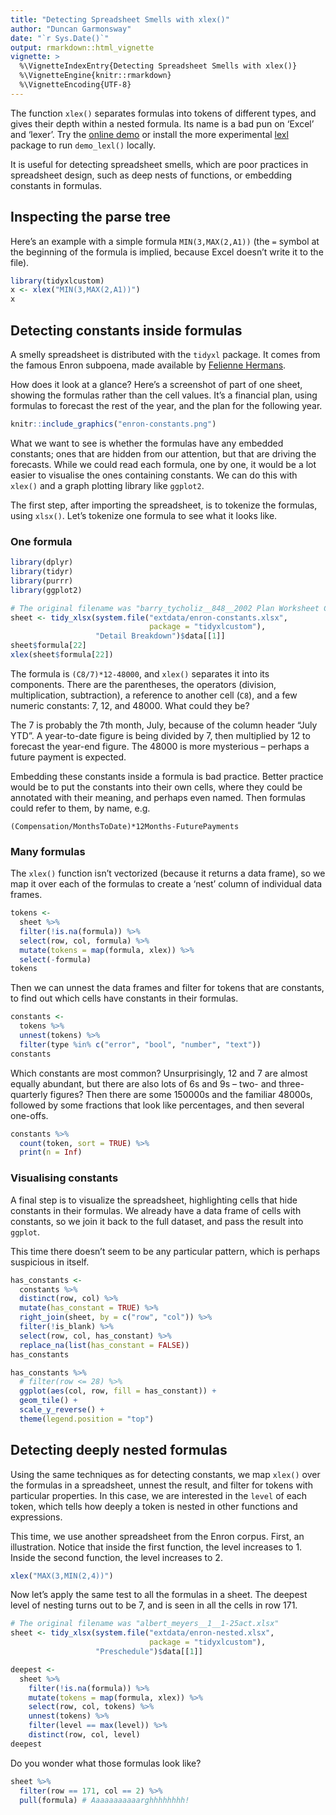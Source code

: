 ```yaml
---
title: "Detecting Spreadsheet Smells with xlex()"
author: "Duncan Garmonsway"
date: "`r Sys.Date()`"
output: rmarkdown::html_vignette
vignette: >
  %\VignetteIndexEntry{Detecting Spreadsheet Smells with xlex()}
  %\VignetteEngine{knitr::rmarkdown}
  %\VignetteEncoding{UTF-8}
---
```


The function `xlex()` separates formulas into tokens of different types, and
gives their depth within a nested formula.  Its name is a bad pun on 'Excel' and
'lexer'.  Try the [online demo](https://duncan-garmonsway.shinyapps.io/xlex/)
or install the more experimental [lexl](https://nacnudus.github.io/lexl/)
package to run `demo_lexl()` locally.

It is useful for detecting spreadsheet smells, which are poor practices in
spreadsheet design, such as deep nests of functions, or embedding
constants in formulas.

## Inspecting the parse tree

Here's an example with a simple formula `MIN(3,MAX(2,A1))` (the `=` symbol at
the beginning of the formula is implied, because Excel doesn't write it to the
file).

```r
library(tidyxlcustom)
x <- xlex("MIN(3,MAX(2,A1))")
x
```

## Detecting constants inside formulas

A smelly spreadsheet is distributed with the `tidyxl` package.  It comes from
the famous Enron subpoena, made available by [Felienne
Hermans](https://www.felienne.com/archives/3634).

How does it look at a glance?  Here's a screenshot of part of one sheet, showing
the formulas rather than the cell values.  It's a financial plan, using formulas
to forecast the rest of the year, and the plan for the following year.

```r
knitr::include_graphics("enron-constants.png")
```

What we want to see is whether the formulas have any embedded constants; ones
that are hidden from our attention, but that are driving the forecasts.  While
we could read each formula, one by one, it would be a lot easier to visualise
the ones containing constants.  We can do this with `xlex()` and a graph
plotting library like `ggplot2`.

The first step, after importing the spreadsheet, is to tokenize the formulas,
using `xlsx()`.  Let's tokenize one formula to see what it looks like.

### One formula

```r
library(dplyr)
library(tidyr)
library(purrr)
library(ggplot2)

# The original filename was "barry_tycholiz__848__2002 Plan Worksheet CC107322.xlsx"
sheet <- tidy_xlsx(system.file("extdata/enron-constants.xlsx",
                               package = "tidyxlcustom"),
                   "Detail Breakdown")$data[[1]]
sheet$formula[22]
xlex(sheet$formula[22])
```

The formula is `(C8/7)*12-48000`, and `xlex()` separates it into its components.
There are the parentheses, the operators (division, multiplication,
subtraction), a reference to another cell (`C8`), and a few numeric constants:
7, 12, and 48000.  What could they be?

The 7 is probably the 7th month, July, because of the column header "July YTD".
A year-to-date figure is being divided by 7, then multiplied by 12 to forecast
the year-end figure.  The 48000 is more mysterious -- perhaps a future payment
is expected.

Embedding these constants inside a formula is bad practice.  Better practice
would be to put the constants into their own cells, where they could be
annotated with their meaning, and perhaps even named.  Then formulas could refer
to them, by name, e.g.

```
(Compensation/MonthsToDate)*12Months-FuturePayments
```

### Many formulas

The `xlex()` function isn't vectorized (because it returns a data frame), so we
map it over each of the formulas to create a 'nest' column of individual data
frames.

```r
tokens <-
  sheet %>%
  filter(!is.na(formula)) %>%
  select(row, col, formula) %>%
  mutate(tokens = map(formula, xlex)) %>%
  select(-formula)
tokens
```

Then we can unnest the data frames and filter for tokens that are constants, to
find out which cells have constants in their formulas.

```r
constants <-
  tokens %>%
  unnest(tokens) %>%
  filter(type %in% c("error", "bool", "number", "text"))
constants
```

Which constants are most common?  Unsurprisingly, 12 and 7 are almost equally
abundant, but there are also lots of 6s and 9s -- two- and three-quarterly
figures?  Then there are some 150000s and the familiar 48000s, followed by some
fractions that look like percentages, and then several one-offs.

```r
constants %>%
  count(token, sort = TRUE) %>%
  print(n = Inf)
```

### Visualising constants

A final step is to visualize the spreadsheet, highlighting cells that hide
constants in their formulas.  We already have a data frame of cells with
constants, so we join it back to the full dataset, and pass the result into
`ggplot`.

This time there doesn't seem to be any particular pattern, which is perhaps
suspicious in itself.

```r
has_constants <-
  constants %>%
  distinct(row, col) %>%
  mutate(has_constant = TRUE) %>%
  right_join(sheet, by = c("row", "col")) %>%
  filter(!is_blank) %>%
  select(row, col, has_constant) %>%
  replace_na(list(has_constant = FALSE))
has_constants

has_constants %>%
  # filter(row <= 28) %>%
  ggplot(aes(col, row, fill = has_constant)) +
  geom_tile() +
  scale_y_reverse() +
  theme(legend.position = "top")
```

## Detecting deeply nested formulas

Using the same techniques as for detecting constants, we map `xlex()` over the
formulas in a spreadsheet, unnest the result, and filter for tokens with
particular properties.  In this case, we are interested in the `level` of each
token, which tells how deeply a token is nested in other functions and
expressions.

This time, we use another spreadsheet from the Enron corpus.  First, an
illustration.  Notice that inside the first function, the level increases to 1.
Inside the second function, the level increases to 2.

```r
xlex("MAX(3,MIN(2,4))")
```

Now let's apply the same test to all the formulas in a sheet.  The deepest level
of nesting turns out to be 7, and is seen in all the cells in row 171.

```r
# The original filename was "albert_meyers__1__1-25act.xlsx"
sheet <- tidy_xlsx(system.file("extdata/enron-nested.xlsx",
                               package = "tidyxlcustom"),
                   "Preschedule")$data[[1]]

deepest <-
  sheet %>%
    filter(!is.na(formula)) %>%
    mutate(tokens = map(formula, xlex)) %>%
    select(row, col, tokens) %>%
    unnest(tokens) %>%
    filter(level == max(level)) %>%
    distinct(row, col, level)
deepest
```

Do you wonder what those formulas look like?

```r
sheet %>%
  filter(row == 171, col == 2) %>%
  pull(formula) # Aaaaaaaaaaarghhhhhhhh!
```
